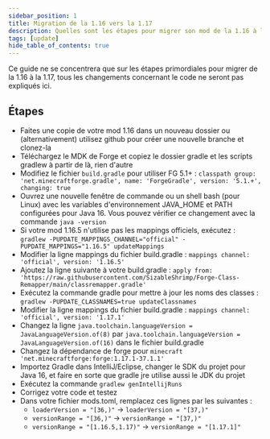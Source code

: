 ```yaml
---
sidebar_position: 1
title: Migration de la 1.16 vers la 1.17
description: Quelles sont les étapes pour migrer son mod de la 1.16 à la 1.17
tags: [update]
hide_table_of_contents: true
---
```


Ce guide ne se concentrera que sur les étapes primordiales pour migrer de la 1.16 à la 1.17, tous les changements concernant le code ne seront pas expliqués ici.

## Étapes

- Faites une copie de votre mod 1.16 dans un nouveau dossier ou (alternativement) utilisez github pour créer une nouvelle branche et clonez-la
- Téléchargez le MDK de Forge et copiez le dossier gradle et les scripts gradlew à partir de là, rien d'autre
- Modifiez le fichier `build.gradle` pour utiliser FG 5.1+ : `classpath group: 'net.minecraftforge.gradle', name: 'ForgeGradle', version: '5.1.+', changing: true`
- Ouvrez une nouvelle fenêtre de commande ou un shell bash (pour Linux) avec les variables d'environnement JAVA_HOME et PATH configurées pour Java 16. Vous pouvez vérifier ce changement avec la commande `java -version`
- Si votre mod 1.16.5 n'utilise pas les mappings officiels, exécutez : `gradlew -PUPDATE_MAPPINGS_CHANNEL="official" -PUPDATE_MAPPINGS="1.16.5" updateMappings`
- Modifier la ligne mappings du fichier build.gradle : `mappings channel: 'official', version: '1.16.5'`
- Ajoutez la ligne suivante à votre build.gradle : `apply from: 'https://raw.githubusercontent.com/SizableShrimp/Forge-Class-Remapper/main/classremapper.gradle'`
- Exécutez la commande gradle pour mettre à jour les noms des classes : `gradlew -PUPDATE_CLASSNAMES=true updateClassnames`
- Modifier la ligne mappings du fichier build.gradle : `mappings channel: 'official', version: '1.17.1'`
- Changez la ligne `java.toolchain.languageVersion = JavaLanguageVersion.of(8)` par `java.toolchain.languageVersion = JavaLanguageVersion.of(16)` dans le fichier build.gradle
- Changez la dépendance de forge pour `minecraft 'net.minecraftforge:forge:1.17.1-37.1.1'`
- Importez Gradle dans IntelliJ/Eclipse, changer le SDK du projet pour Java 16, et faire en sorte que gradle jre utilise aussi le JDK du projet
- Exécutez la commande `gradlew genIntellijRuns`
- Corrigez votre code et testez
- Dans votre fichier mods.toml, remplacez ces lignes par les suivantes :
  - `loaderVersion = "[36,)"` -> `loaderVersion = "[37,)"`
  - `versionRange = "[36,)"` -> `versionRange = "[37,)"`
  - `versionRange = "[1.16.5,1.17)"` -> `versionRange = "[1.17.1]"`
